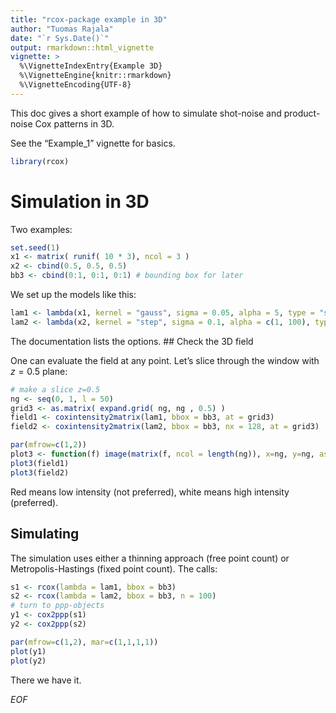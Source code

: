 ```yaml
---
title: "rcox-package example in 3D"
author: "Tuomas Rajala"
date: "`r Sys.Date()`"
output: rmarkdown::html_vignette
vignette: >
  %\VignetteIndexEntry{Example 3D}
  %\VignetteEngine{knitr::rmarkdown}
  %\VignetteEncoding{UTF-8}
---
```


\newcommand{\x}{\mathbf{x}}


This doc gives a short example of how to simulate shot-noise and product-noise Cox patterns in 3D.

See the "Example_1" vignette for basics.


```r
library(rcox)
```

# Simulation in 3D

Two examples:

```r
set.seed(1) 
x1 <- matrix( runif( 10 * 3), ncol = 3 )
x2 <- cbind(0.5, 0.5, 0.5)
bb3 <- cbind(0:1, 0:1, 0:1) # bounding box for later
```

We set up the models like this:

```r
lam1 <- lambda(x1, kernel = "gauss", sigma = 0.05, alpha = 5, type = "sum")
lam2 <- lambda(x2, kernel = "step", sigma = 0.1, alpha = c(1, 100), type = "prod")
```

The documentation lists the options.
## Check the 3D field

One can evaluate the field at any point. Let's slice through the window with $z=0.5$ plane:

```r
# make a slice z=0.5
ng <- seq(0, 1, l = 50)
grid3 <- as.matrix( expand.grid( ng, ng , 0.5) )
field1 <- coxintensity2matrix(lam1, bbox = bb3, at = grid3)
field2 <- coxintensity2matrix(lam2, bbox = bb3, nx = 128, at = grid3)
```

```r
par(mfrow=c(1,2))
plot3 <- function(f) image(matrix(f, ncol = length(ng)), x=ng, y=ng, asp=1) 
plot3(field1)
plot3(field2)
```

Red means low intensity (not preferred), white means high intensity (preferred). 

## Simulating

The simulation uses either a thinning approach (free point count) or Metropolis-Hastings (fixed point count). The calls:

```r
s1 <- rcox(lambda = lam1, bbox = bb3)
s2 <- rcox(lambda = lam2, bbox = bb3, n = 100)
# turn to ppp-objects
y1 <- cox2ppp(s1)
y2 <- cox2ppp(s2)
```

```r
par(mfrow=c(1,2), mar=c(1,1,1,1))
plot(y1)
plot(y2)
```

There we have it.

*EOF*






